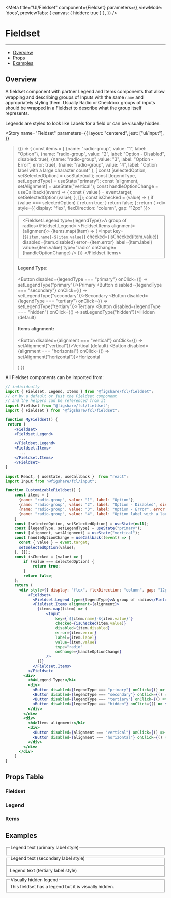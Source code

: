 
<Meta
  title="UI/Fieldset"
  component={Fieldset}
  parameters={{
    viewMode: 'docs',
    previewTabs: {
      canvas: { hidden: true }
     },
  }}
/>

# Fieldset
---
- [Overview](#overview)
- [Props](#props-table)
- [Examples](#examples)

## Overview

A fieldset component with partner Legend and Items components that allow wrapping and describing groups of Inputs
with the same `name` and appropriately styling them.
Usually Radio or Checkbox groups of inputs should be wrapped in a Fieldset to describe what the group itself represents.   

Legends are styled to look like Labels for a field or can be visually hidden.

<Story
  name="Fieldset"
  parameters={{
    layout: "centered",
    jest: ["ui/input"],
  }}
>{() => {
    const items = [
      {name: "radio-group", value: "1", label: "Option"},
      {name: "radio-group", value: "2", label: "Option - Disabled", disabled: true},
      {name: "radio-group", value: "3", label: "Option - Error", error: true},
      {name: "radio-group", value: "4", label: "Option label with a large character count" },
    ]
    const [selectedOption, setSelectedOption] = useState(null);
    const [legendType, setLegendType] = useState("primary");
    const [alignment, setAlignment] = useState("vertical");
    const handleOptionChange = useCallback((event) => {
      const { value } = event.target;
      setSelectedOption(value);
    }, []);
    const isChecked = (value) => {
        if (value === selectedOption) {
            return true;
        }
        return false;
    };
    return (
      <div style={{ display: "flex", flexDirection: "column", gap: "12px" }}>
          <Fieldset>
            <Fieldset.Legend type={legendType}>A group of radios</Fieldset.Legend>
            <Fieldset.Items alignment={alignment}>
              {items.map((item) => (
                  <Input
                      key={`${item.name}-${item.value}`}
                      checked={isChecked(item.value)}
                      disabled={item.disabled}
                      error={item.error}
                      label={item.label}
                      value={item.value}
                      type="radio"
                      onChange={handleOptionChange}
                  />
              ))}
            </Fieldset.Items>
          </Fieldset>
        <div>
          <h4>Legend Type:</h4>
          <div>
            <Button disabled={legendType === "primary"} onClick={() => setLegendType("primary")}>Primary</Button>
            <Button disabled={legendType === "secondary"} onClick={() => setLegendType("secondary")}>Secondary</Button>
            <Button disabled={legendType === "tertiary"} onClick={() => setLegendType("tertiary")}>Tertiary</Button>
            <Button disabled={legendType === "hidden"} onClick={() => setLegendType("hidden")}>Hidden (default)</Button>
          </div>
        </div>
        <div>
          <h4>Items alignment:</h4>
          <div>
            <Button disabled={alignment === "vertical"} onClick={() => setAlignment("vertical")}>Vertical (default)</Button>
            <Button disabled={alignment === "horizontal"} onClick={() => setAlignment("horizontal")}>Horizontal</Button>
          </div>
        </div>        
      </div>
    )
  }}
</Story>

All Fieldset components can be imported from:

```jsx
// individually
import { Fieldset, Legend, Items } from "@figshare/fcl/fieldset";
// or by a default or just the Fieldset component
// and the helpers can be referenced from it
import Fieldset from "@figshare/fcl/fieldset";
import { Fieldset } from "@figshare/fcl/fieldset";

function MyFieldset() {
 return (
    <Fieldset>
    <Fieldset.Legend>
      ...
    </Fieldset.Legend>
    <Fieldset.Items>
      ...
    </Fieldset.Items>
    </Fieldset>
}
```


```jsx
import React, { useState, useCallback }  from "react";
import Input from "@figshare/fcl/input";

function CustomizableFieldset() {
    const items = [
      {name: "radio-group", value: "1", label: "Option"},
      {name: "radio-group", value: "2", label: "Option - Disabled", disabled: true},
      {name: "radio-group", value: "3", label: "Option - Error", error: true},
      {name: "radio-group", value: "4", label: "Option label with a large character count" },
    ]
    const [selectedOption, setSelectedOption] = useState(null);
    const [legendType, setLegendType] = useState("primary");
    const [alignment, setAlignment] = useState("vertical");
    const handleOptionChange = useCallback((event) => {
      const { value } = event.target;
      setSelectedOption(value);
    }, []);
    const isChecked = (value) => {
        if (value === selectedOption) {
            return true;
        }
        return false;
    };
    return (
      <div style={{ display: "flex", flexDirection: "column", gap: "12px" }}>
          <Fieldset>
            <Fieldset.Legend type={legendType}>A group of radios</Fieldset.Legend>
            <Fieldset.Items alignment={alignment}>
              {items.map((item) => (
                  <Input
                      key={`${item.name}-${item.value}`}
                      checked={isChecked(item.value)}
                      disabled={item.disabled}
                      error={item.error}
                      label={item.label}
                      value={item.value}
                      type="radio"
                      onChange={handleOptionChange}
                  />
              ))}
            </Fieldset.Items>
          </Fieldset>
        <div>
          <h4>Legend Type:</h4>
          <div>
            <Button disabled={legendType === "primary"} onClick={() => setLegendType("primary")}>Primary</Button>
            <Button disabled={legendType === "secondary"} onClick={() => setLegendType("secondary")}>Secondary</Button>
            <Button disabled={legendType === "tertiary"} onClick={() => setLegendType("tertiary")}>Tertiary</Button>
            <Button disabled={legendType === "hidden"} onClick={() => setLegendType("hidden")}>Hidden (default)</Button>
          </div>
        </div>
        <div>
          <h4>Items alignment:</h4>
          <div>
            <Button disabled={alignment === "vertical"} onClick={() => setAlignment("vertical")}>Vertical (default)</Button>
            <Button disabled={alignment === "horizontal"} onClick={() => setAlignment("horizontal")}>Horizontal</Button>
          </div>
        </div>        
      </div>
    )
}
```

## Props Table
### Fieldset
<ArgsTable of={Fieldset} />

### Legend
<ArgsTable of={Legend} />

### Items
<ArgsTable of={Items} />

## Examples
<Canvas>
  <div style={{display: "flex", flexDirection: "column", gap: "18px" }}>
  <Fieldset>
    <Legend type="primary">
      Legend text (primary label style)
    </Legend>
    <Items alignment="vertical">
        <Radio name="examples-radio-set-one-1" checked={false} label={"Option"} value={"1"} />
        <Radio name="examples-radio-set-one-2" checked={true} label={"Option Two"} value={"2"} />
    </Items>
  </Fieldset>
  <Fieldset>
    <Legend type="secondary">
      Legend text (secondary label style)
    </Legend>
    <Items alignment="horizontal">
        <Radio name="examples-radio-set-one-1" checked={false} label={"Option"} value={"1"} />
        <Radio name="examples-radio-set-one-2" checked={true} label={"Option Two"} value={"2"} />
    </Items>
  </Fieldset>
  <Fieldset>
    <Fieldset.Legend type="tertiary">
      Legend text (tertiary label style)
    </Fieldset.Legend>
    <Fieldset.Items alignment="horizontal">
      <Radio name="examples-radio-set-one-1" checked={false} label={"Option"} value={"1"} />
      <Radio name="examples-radio-set-one-2" checked={true} label={"Option Two"} value={"2"} />
    </Fieldset.Items>
  </Fieldset>
  <Fieldset>
    <Legend>
      Visually hidden legend
    </Legend>
    <Items>
      This fieldset has a legend but it is visually hidden.
      <Radio name="examples-radio-set-one-1" checked={false} label={"Option"} value={"1"} />
      <Radio name="examples-radio-set-one-2" checked={true} label={"Option Two"} value={"2"} />
    </Items>
  </Fieldset>
  </div>
</Canvas>